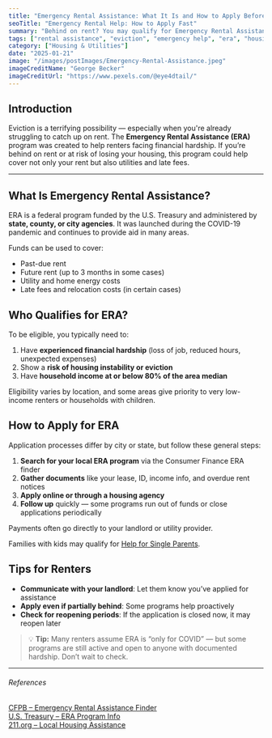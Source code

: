 ```yaml
---
title: "Emergency Rental Assistance: What It Is and How to Apply Before It's Gone"
seoTitle: "Emergency Rental Help: How to Apply Fast"
summary: "Behind on rent? You may qualify for Emergency Rental Assistance (ERA) — a federal program that helps cover rent and utility costs for those at risk of eviction. Learn how it works, who qualifies, and how to apply fast."
tags: ["rental assistance", "eviction", "emergency help", "era", "housing aid"]
category: ["Housing & Utilities"]
date: "2025-01-21"
image: "/images/postImages/Emergency-Rental-Assistance.jpeg"
imageCreditName: "George Becker"
imageCreditUrl: "https://www.pexels.com/@eye4dtail/"
---
```


## Introduction

Eviction is a terrifying possibility — especially when you're already struggling to catch up on rent. The **Emergency Rental Assistance (ERA)** program was created to help renters facing financial hardship. If you’re behind on rent or at risk of losing your housing, this program could help cover not only your rent but also utilities and late fees.

<BenefitsCtaBanner />

***

## What Is Emergency Rental Assistance?

ERA is a federal program funded by the U.S. Treasury and administered by **state, county, or city agencies**. It was launched during the COVID-19 pandemic and continues to provide aid in many areas.

Funds can be used to cover:

- Past-due rent
- Future rent (up to 3 months in some cases)
- Utility and home energy costs
- Late fees and relocation costs (in certain cases)

## Who Qualifies for ERA?

To be eligible, you typically need to:

1. Have **experienced financial hardship** (loss of job, reduced hours, unexpected expenses)
2. Show a **risk of housing instability or eviction**
3. Have **household income at or below 80% of the area median**

Eligibility varies by location, and some areas give priority to very low-income renters or households with children.

## How to Apply for ERA

Application processes differ by city or state, but follow these general steps:

1. **Search for your local ERA program** via the Consumer Finance ERA finder
2. **Gather documents** like your lease, ID, income info, and overdue rent notices
3. **Apply online or through a housing agency**
4. **Follow up** quickly — some programs run out of funds or close applications periodically

Payments often go directly to your landlord or utility provider.

Families with kids may qualify for [Help for Single Parents](./single-parent-these-government-programs-can-help-with-food-rent-and-more).

## Tips for Renters

- **Communicate with your landlord**: Let them know you’ve applied for assistance
- **Apply even if partially behind**: Some programs help proactively
- **Check for reopening periods**: If the application is closed now, it may reopen later

> 💡 **Tip:** Many renters assume ERA is “only for COVID” — but some programs are still active and open to anyone with documented hardship. Don’t wait to check.

***

###### References

<div className="references">
<a href="https://www.consumerfinance.gov/renthelp/" target="_blank" rel="noopener noreferrer">CFPB – Emergency Rental Assistance Finder</a><br />
<a href="https://home.treasury.gov/policy-issues/coronavirus/assistance-for-state-local-and-tribal-governments/emergency-rental-assistance-program" target="_blank" rel="noopener noreferrer">U.S. Treasury – ERA Program Info</a><br />
<a href="https://www.211.org/" target="_blank" rel="noopener noreferrer">211.org – Local Housing Assistance</a>
</div>